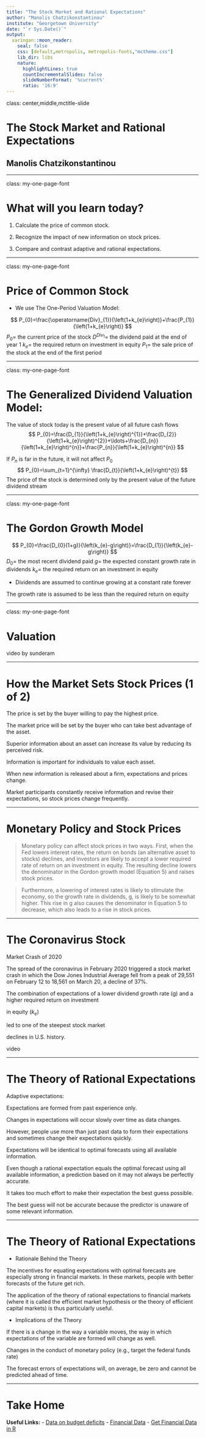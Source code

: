 ```yaml
---
title: "The Stock Market and Rational Expectations"
author: "Manolis Chatzikonstantinou"
institute: "Georgetown University"
date: "`r Sys.Date()`"
output: 
  xaringan::moon_reader:
    seal: false
    css: [default,metropolis, metropolis-fonts,"mctheme.css"]
    lib_dir: libs
    nature:
      highlightLines: true
      countIncrementalSlides: false
      slideNumberFormat: '%current%' 
      ratio: '16:9'
---
```


class: center,middle,mctitle-slide 


# The Stock Market and Rational Expectations

## Manolis Chatzikonstantinou  

---

class: my-one-page-font

# What will you learn today?


1. Calculate the price of common stock.

2. Recognize the impact of new information on stock
prices.

3. Compare and contrast adaptive and rational
expectations.

---

class: my-one-page-font

# Price of Common Stock

- We use The One-Period Valuation Model:


$$
P_{0}=\frac{\operatorname{Div}_{1}}{\left(1+k_{e}\right)}+\frac{P_{1}}{\left(1+k_{e}\right)}
$$
$P_{0}=$ the current price of the stock
$D^{D i v_{1}}=$ the dividend paid at the end of year 1
$k_{e}=$ the required return on investment in equity
$P_{1}=$ the sale price of the stock at the end of the first period

---

class: my-one-page-font

# The Generalized Dividend Valuation Model:

The value of stock today is the present value of all future cash flows
$$
P_{0}=\frac{D_{1}}{\left(1+k_{e}\right)^{1}}+\frac{D_{2}}{\left(1+k_{e}\right)^{2}}+\ldots+\frac{D_{n}}{\left(1+k_{e}\right)^{n}}+\frac{P_{n}}{\left(1+k_{e}\right)^{n}}
$$

If $P_{n}$ is far in the future, it will not affect $P_{0}$
$$
P_{0}=\sum_{t=1}^{\infty} \frac{D_{t}}{\left(1+k_{e}\right)^{t}}
$$
The price of the stock is determined only by the present value of the future dividend stream

---

class: my-one-page-font

# The Gordon Growth Model


$$
P_{0}=\frac{D_{0}(1+g)}{\left(k_{e}-g\right)}=\frac{D_{1}}{\left(k_{e}-g\right)}
$$
$D_{0}=$ the most recent dividend paid
$g=$ the expected constant growth rate in dividends
$k_{e}=$ the required return on an investment in equity

- Dividends are assumed to continue growing at a constant rate
forever

The growth rate is assumed to be less than the required return
on equity

---

class: my-one-page-font

# Valuation

video by sunderam


---

# How the Market Sets Stock Prices (1 of 2)

The price is set by the buyer willing to pay the highest
price.

The market price will be set by the buyer who can take
best advantage of the asset.

Superior information about an asset can increase its
value by reducing its perceived risk.

Information is important for individuals to value each
asset.

When new information is released about a firm,
expectations and prices change.

Market participants constantly receive information and
revise their expectations, so stock prices change
frequently.

---

# Monetary Policy and Stock Prices

> Monetary policy can affect stock prices in two ways. First,
when the Fed lowers interest rates, the return on bonds
(an alternative asset to stocks) declines, and investors
are likely to accept a lower required rate of return on an
investment in equity. The resulting decline lowers the
denominator in the Gordon growth model (Equation 5)
and raises stock prices.

> Furthermore, a lowering of interest rates is likely to
stimulate the economy, so the growth rate in dividends, g,
is likely to be somewhat higher. This rise in g also causes
the denominator in Equation 5 to decrease, which also
leads to a rise in stock prices.


---

# The Coronavirus Stock
Market Crash of 2020

The spread of the coronavirus in February 2020 triggered
a stock market crash in which the Dow Jones Industrial
Average fell from a peak of 29,551 on February 12 to
18,561 on March 20, a decline of 37%.

The combination of expectations of a lower dividend
growth rate (g) and a higher required return on investment

in equity $\left(k_{e}\right)$

led to one of the steepest stock market

declines in U.S. history.

video

---

# The Theory of Rational Expectations 

Adaptive expectations:

Expectations are formed from past experience only.

Changes in expectations will occur slowly over time
as data changes.

However, people use more than just past data to
form their expectations and sometimes change their
expectations quickly.

Expectations will be identical to optimal forecasts using
all available information.

Even though a rational expectation equals the optimal
forecast using all available information, a prediction
based on it may not always be perfectly accurate.

It takes too much effort to make their expectation the
best guess possible.

The best guess will not be accurate because the
predictor is unaware of some relevant information.


---

# The Theory of Rational Expectations 

- Rationale Behind the Theory

The incentives for equating expectations with optimal
forecasts are especially strong in financial markets. In
these markets, people with better forecasts of the future
get rich.

The application of the theory of rational expectations to
financial markets (where it is called the efficient market
hypothesis or the theory of efficient capital markets) is
thus particularly useful.

- Implications of the Theory

If there is a change in the way a variable moves, the way
in which expectations of the variable are formed will
change as well.

Changes in the conduct of monetary policy (e.g.,
target the federal funds rate)

The forecast errors of expectations will, on average, be
zero and cannot be predicted ahead of time.

---

# Take Home


__Useful Links:__
- [Data on budget deficits](http://www.cbo.gov/)
- [Financial Data](https://finance.yahoo.com/)
- [Get Financial Data in R](https://www.youtube.com/watch?v=hZS31_nSlGg)
